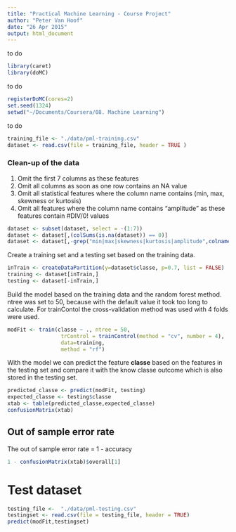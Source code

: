 ```yaml
---
title: "Practical Machine Learning - Course Project"
author: "Peter Van Hoof"
date: "26 Apr 2015"
output: html_document
---
```

to do
```r
library(caret)
library(doMC)
```

to do
```r
registerDoMC(cores=2)
set.seed(1324)
setwd("~/Documents/Coursera/08. Machine Learning")
```

to do
```r
training_file <- "./data/pml-training.csv"
dataset <- read.csv(file = training_file, header = TRUE )
```

### Clean-up of the data

1. Omit the first 7 columns as these features
2. Omit all columns as soon as one row contains an NA value
3. Omit all statistical features where the column name contains (min, max, skewness or kurtosis)
4. Omit all features where the column name contains "amplitude" as these features contain #DIV/0! values

```r
dataset <- subset(dataset, select = -(1:7))
dataset <- dataset[,(colSums(is.na(dataset)) == 0)]
dataset <- dataset[,-grep("min|max|skewness|kurtosis|amplitude",colnames(dataset),value=F)]
```


Create a training set and a testing set based on the training data. 
```r
inTrain <- createDataPartition(y=dataset$classe, p=0.7, list = FALSE)
training <- dataset[inTrain,]
testing <- dataset[-inTrain,]
```

Build the model based on the training data and the random forest method. ntree was set to 50, because with the default value it took too long to calculate. For trainContol the cross-validation method was used with 4 folds were used.
```r
modFit <- train(classe ~ ., ntree = 50,
                 trControl = trainControl(method = "cv", number = 4),
                 data=training, 
                 method = "rf")
```

With the model we can predict the feature **classe** based on the features in the testing set and compare it with the know classe outcome which is also stored in the testing set.
```r
predicted_classe <- predict(modFit, testing)
expected_classe <- testing$classe
xtab <- table(predicted_classe,expected_classe)
confusionMatrix(xtab)
```

## Out of sample error rate
The out of sample error rate = 1 - accuracy
```r
1 - confusionMatrix(xtab)$overall[1]
```

# Test dataset
```r
testing_file <-  "./data/pml-testing.csv"
testingset <- read.csv(file = testing_file, header = TRUE)
predict(modFit,testingset)
```